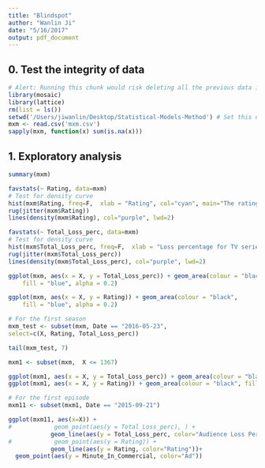 ```yaml
---
title: "Blindspot"
author: "Wanlin Ji"
date: "5/16/2017"
output: pdf_document
---
```


## 0. Test the integrity of data

```r
# Alert: Running this chunk would risk deleting all the previous data in RStudio environment.
library(mosaic)
library(lattice)
rm(list = ls())
setwd('/Users/jiwanlin/Desktop/Statistical-Models-Method') # Set this url to new working directory if needed.
mxm <- read.csv('mxm.csv')
sapply(mxm, function(x) sum(is.na(x)))
```


## 1. Exploratory analysis

```r
summary(mxm)
```


```r
favstats(~ Rating, data=mxm)
# Test for density curve
hist(mxm$Rating, freq=F,  xlab = "Rating", col="cyan", main="The rating distribution curve")
rug(jitter(mxm$Rating))  
lines(density(mxm$Rating), col="purple", lwd=2)
```

```r
favstats(~ Total_Loss_perc, data=mxm)
# Test for density curve
hist(mxm$Total_Loss_perc, freq=F,  xlab = "Loss percentage for TV series", col="cyan", main="The Loss percentage distribution curve")
rug(jitter(mxm$Total_Loss_perc))
lines(density(mxm$Total_Loss_perc), col="purple", lwd=2)
```


```r
ggplot(mxm, aes(x = X, y = Total_Loss_perc)) + geom_area(colour = "black", 
    fill = "blue", alpha = 0.2)

ggplot(mxm, aes(x = X, y = Rating)) + geom_area(colour = "black", 
    fill = "blue", alpha = 0.2)
```

```r
# For the first season
mxm_test <- subset(mxm, Date == "2016-05-23", 
select=c(X, Rating, Total_Loss_perc))

tail(mxm_test, 7)

mxm1 <- subset(mxm,  X <= 1367)

ggplot(mxm1, aes(x = X, y = Total_Loss_perc)) + geom_area(colour = "black", fill = "blue", alpha = 0.2) 
ggplot(mxm1, aes(x = X, y = Rating)) + geom_area(colour = "black", fill = "blue", alpha = 0.2)

# For the first episode
mxm11 <- subset(mxm1, Date == "2015-09-21")

ggplot(mxm11, aes(x=X)) + 
#            geom_point(aes(y = Total_Loss_perc), ) + 
            geom_line(aes(y = Total_Loss_perc, color="Audience Loss Percentage")) +
#            geom_point(aes(y = Rating)) + 
            geom_line(aes(y = Rating, color="Rating"))+
  geom_point(aes(y = Minute_In_Commercial, color="Ad")) 
```



